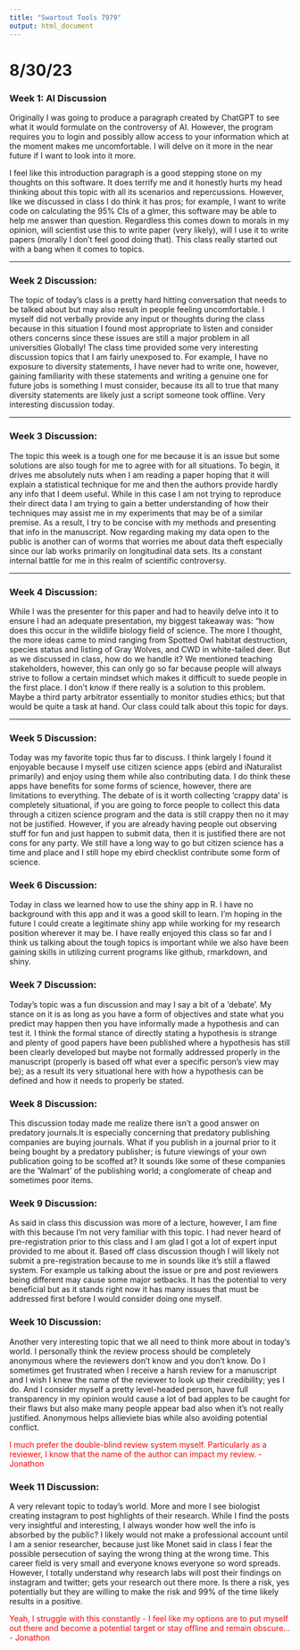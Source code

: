 ---
title: "Swartout Tools 7979"
output: html_document
---

# 8/30/23

### Week 1: AI Discussion 

Originally I was going to produce a paragraph created by ChatGPT to see what it would formulate on the controversy of AI. However, the program requires you to login and possibly allow access to your information which at the moment makes me uncomfortable. I will delve on it more in the near future if I want to look into it more.

I feel like this introduction paragraph is a good stepping stone on my thoughts on this software. It does terrify me and it honestly hurts my head thinking about this topic with all its scenarios and repercussions. However, like we discussed in class I do think it has pros; for example, I want to write code on calculating the 95% CIs of a glmer, this software may be able to help me answer than question. Regardless this comes down to morals in my opinion, will scientist use this to write paper (very likely), will I use it to write papers (morally I don't feel good doing that). This class really started out with a bang when it comes to topics.

---

### Week 2 Discussion:

The topic of today's class is a pretty hard hitting conversation that needs to be talked about but may also result in people feeling uncomfortable. I myself did not verbally provide any input or thoughts during the class because in this situation I found most appropriate to listen and consider others concerns since these issues are still a major problem in all universities Globally! The class time provided some very interesting discussion topics that I am fairly unexposed to. For example, I have no exposure to diversity statements, I have never had to write one, however, gaining familiarity with these statements and writing a genuine one for future jobs is something I must consider, because its all to true that many diversity statements are likely just a script someone took offline. Very interesting discussion today.

---

### Week 3 Discussion:

The topic this week is a tough one for me because it is an issue but some solutions are also tough for me to agree with for all situations. To begin, it drives me absolutely nuts when I am reading a paper hoping that it will explain a statistical technique for me and then the authors provide hardly any info that I deem useful. While in this case I am not trying to reproduce their direct data I am trying to gain a better understanding of how their techniques may assist me in my experiments that may be of a similar premise. As a result, I try to be concise with my methods and presenting that info in the manuscript. Now regarding making my data open to the public is another can of worms that worries me about data theft especially since our lab works primarily on longitudinal data sets. Its a constant internal battle for me in this realm of scientific controversy.

---

### Week 4 Discussion:

While I was the presenter for this paper and had to heavily delve into it to ensure I had an adequate presentation, my biggest takeaway was: "how does this occur in the wildlife biology field of science. The more I thought, the more ideas came to mind ranging from Spotted Owl habitat destruction, species status and listing of Gray Wolves, and CWD in white-tailed deer. But as we discussed in class, how do we handle it? We mentioned teaching stakeholders, however, this can only go so far because people will always strive to follow a certain mindset which makes it difficult to suede people in the first place. I don't know if there really is a solution to this problem. Maybe a third party arbitrator essentially to monitor studies ethics; but that would be quite a task at hand. Our class could talk about this topic for days. 

--- 

### Week 5 Discussion:

Today was my favorite topic thus far to discuss. I think largely I found it enjoyable because I myself use citizen science apps (ebird and iNaturalist primarily) and enjoy using them while also contributing data. I do think these apps have benefits for some forms of science, however, there are limitations to everything. The debate of is it worth collecting 'crappy data' is completely situational, if you are going to force people to collect this data through a citizen science program and the data is still crappy then no it may not be justified. However, if you are already having people out observing stuff for fun and just happen to submit data, then it is justified there are not cons for any party. We still have a long way to go but citizen science has a time and place and I still hope my ebird checklist contribute some form of science. 

### Week 6 Discussion:

Today in class we learned how to use the shiny app in R. I have no background with this app and it was a good skill to learn. I'm hoping in the future I could create a legitimate shiny app while working for my research position wherever it may be. I have really enjoyed this class so far and I think us talking about the tough topics is important while we also have been gaining skills in utilizing current programs like github, rmarkdown, and shiny. 

### Week 7 Discussion: 

Today's topic was a fun discussion and may I say a bit of a 'debate'. My stance on it is as long as you have a form of objectives and state what you predict may happen then you have informally made a hypothesis and can test it. I think the formal stance of directly stating a hypothesis is strange and plenty of good papers have been published where a hypothesis has still been clearly developed but maybe not formally addressed properly in the manuscript (properly is based off what ever a specific person's view may be); as a result its very situational here with how a hypothesis can be defined and how it needs to properly be stated. 

### Week 8 Discussion:

This discussion today made me realize there isn't a good answer on predatory journals.It is especially concerning that predatory publishing companies are buying journals. What if you publish in a journal prior to it being bought by a predatory publisher; is future viewings of your own publication going to be scoffed at? It sounds like some of these companies are the 'Walmart' of the publishing world; a conglomerate of cheap and sometimes poor items.

### Week 9 Discussion:

As said in class this discussion was more of a lecture, however, I am fine with this because I'm not very familiar with this topic. I had never heard of pre-registration prior to this class and I am glad I got a lot of expert input provided to me about it. Based off class discussion though I will likely not submit a pre-registration because to me in sounds like it's still a flawed system. For example us talking about the issue or pre and post reviewers being different may cause some major setbacks. It has the potential to very beneficial but as it stands right now it has many issues that must be addressed first before I would consider doing one myself. 

### Week 10 Discussion:

Another very interesting topic that we all need to think more about in today's world. I personally think the review process should be completely anonymous where the reviewers don't know and you don't know. Do I sometimes get frustrated when I receive a harsh review for a manuscript and I wish I knew the name of the reviewer to look up their credibility; yes I do. And I consider myself a pretty level-headed person, have full transparency in my opinion would cause a lot of bad apples to be caught for their flaws but also make many people appear bad also when it's not really justified. Anonymous helps allieviete bias while also avoiding potential conflict. 

<span style="color:red">I much prefer the double-blind review system myself. Particularly as a reviewer, I know that the name of the author can impact my review. - Jonathon</span>

### Week 11 Discussion:

A very relevant topic to today's world. More and more I see biologist creating instagram to post highlights of their research. While I find the posts very insightful and interesting, I always wonder how well the info is absorbed by the public? I likely would not make a professional account until I am a senior researcher, because just like Monet said in class I fear the possible persecution of saying the wrong thing at the wrong time. This career field is very small and everyone knows everyone so word spreads. However, I totally understand why research labs will post their findings on instagram and twitter; gets your research out there more. Is there a risk, yes potentially but they are willing to make the risk and 99% of the time likely results in a positive. 

<span style="color:red">Yeah, I struggle with this constantly - I feel like my options are to put myself out there and become a potential target or stay offline and remain obscure... - Jonathon</span>